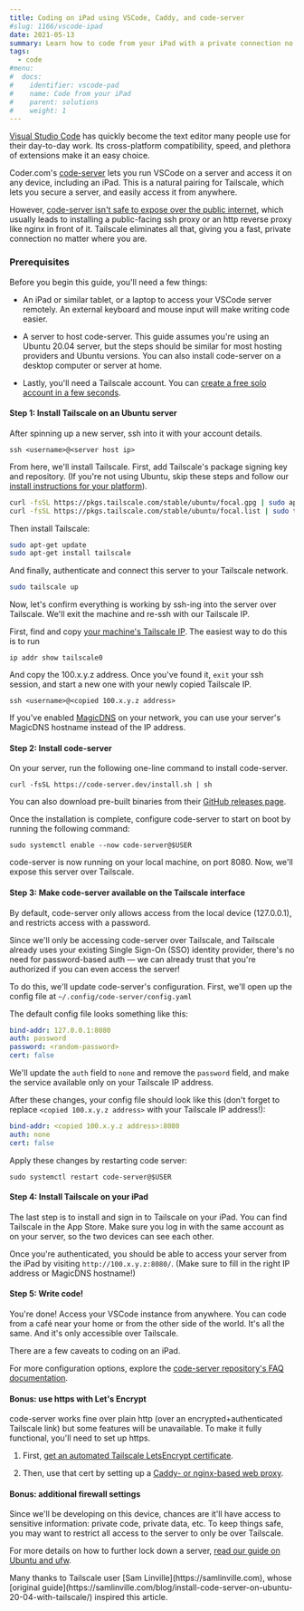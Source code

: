 ```yaml
---
title: Coding on iPad using VSCode, Caddy, and code-server
#slug: 1166/vscode-ipad
date: 2021-05-13
summary: Learn how to code from your iPad with a private connection no matter where you are.
tags:
  - code
#menu:
#  docs:
#    identifier: vscode-pad
#    name: Code from your iPad
#    parent: solutions
#    weight: 1
---
```


[Visual Studio Code](https://code.visualstudio.com/) has
quickly become the text editor many people use for their day-to-day work.
Its cross-platform compatibility, speed, and plethora of extensions make it an
easy choice.

Coder.com's [code-server](https://github.com/cdr/code-server) lets you run
VSCode on a server and access it on any device, including an iPad. This is a
natural pairing for Tailscale, which lets you secure a server, and easily
access it from anywhere.

However, [code-server isn't safe to expose over the public
internet](https://github.com/cdr/code-server/blob/main/docs/guide.md#3-expose-code-server),
which usually leads to installing a public-facing ssh proxy or an http
reverse proxy like nginx in front of it. Tailscale eliminates all that,
giving you a fast, private connection no matter where you are.

### Prerequisites

Before you begin this guide, you'll need a few things:

- An iPad or similar tablet, or a laptop to access your VSCode server
  remotely. An external keyboard and mouse input will
  make writing code easier.

- A server to host code-server. This guide assumes you're using an Ubuntu
  20.04 server, but the steps should be similar for most hosting providers
  and Ubuntu versions. You can also install code-server on a desktop
  computer or server at home.

- Lastly, you'll need a Tailscale account.
  You can [create a free solo account in a few seconds](https://login.tailscale.com/start).

#### Step 1: Install Tailscale on an Ubuntu server

After spinning up a new server, ssh into it with your account details.

```
ssh <username>@<server host ip>
```

From here, we'll install Tailscale. First, add Tailscale's package signing
key and repository. (If you're not using Ubuntu, skip these steps and follow
our [install instructions for your platform](/kb/1031/install-linux/)).

```bash
curl -fsSL https://pkgs.tailscale.com/stable/ubuntu/focal.gpg | sudo apt-key add -
curl -fsSL https://pkgs.tailscale.com/stable/ubuntu/focal.list | sudo tee /etc/apt/sources.list.d/tailscale.list
```

Then install Tailscale:

```bash
sudo apt-get update
sudo apt-get install tailscale
```

And finally, authenticate and connect this server to your Tailscale network.

```bash
sudo tailscale up
```

Now, let's confirm everything is working by ssh-ing into the server over
Tailscale. We'll exit the machine and re-ssh with our Tailscale IP.

First, find and copy [your machine's Tailscale IP](/kb/1033/ip-and-dns-addresses).
The easiest way to do this is to run

```
ip addr show tailscale0
```

And copy the 100.x.y.z address. Once you've found it, `exit` your ssh
session, and start a new one with your newly copied Tailscale IP.

```
ssh <username>@<copied 100.x.y.z address>
```

If you've enabled [MagicDNS](/kb/1081/magicdns/) on your network, you can
use your server's MagicDNS hostname instead of the IP address.

#### Step 2: Install code-server

On your server, run the following one-line command to install code-server.

```console
curl -fsSL https://code-server.dev/install.sh | sh
```

You can also download pre-built binaries from their [GitHub releases
page](https://github.com/cdr/code-server/releases).

Once the installation is complete, configure code-server to start on boot by
running the following command:

```console
sudo systemctl enable --now code-server@$USER
```

code-server is now running on your local machine, on port 8080. Now, we'll
expose this server over Tailscale.

#### Step 3: Make code-server available on the Tailscale interface

By default, code-server only allows access from the local device
(127.0.0.1), and restricts access with a password.

Since we'll only be accessing code-server over Tailscale, and Tailscale
already uses your existing Single Sign-On (SSO) identity provider, there's
no need for password-based auth — we can already trust that you're
authorized if you can even access the server!

To do this, we'll update code-server's configuration. First, we'll open up
the config file at `~/.config/code-server/config.yaml`

The default config file looks something like this:

```yaml
bind-addr: 127.0.0.1:8080
auth: password
password: <random-password>
cert: false
```

We'll update the `auth` field to `none` and remove the `password` field, and
make the service available only on your Tailscale IP address.

After these changes, your config file should look like this (don't forget to
replace `<copied 100.x.y.z address>` with your Tailscale IP address!):

```yaml
bind-addr: <copied 100.x.y.z address>:8080
auth: none
cert: false
```

Apply these changes by restarting code server:

```console
sudo systemctl restart code-server@$USER
```

#### Step 4: Install Tailscale on your iPad

The last step is to install and sign in to Tailscale on your iPad. You can
find Tailscale in the App Store. Make sure
you log in with the same account as on your server, so the two devices can
see each other.

<DownloadTailscale />

Once you're authenticated, you should be able to access your server from the
iPad by visiting `http://100.x.y.z:8080/`. (Make sure to fill in the right
IP address or MagicDNS hostname!)

#### Step 5: Write code!

You're done! Access your VSCode instance from anywhere. You can code from a
café near your home or from the other side of the world. It's all the same.
And it's only accessible over Tailscale.

There are a few caveats to coding on an iPad.

For more configuration options, explore the [code-server repository's FAQ
documentation](https://github.com/cdr/code-server/blob/main/docs/FAQ.md).

#### Bonus: use https with Let's Encrypt

code-server works fine over plain http (over an encrypted+authenticated
Tailscale link) but some features will be unavailable. To make it fully
functional, you'll need to set up https.

1. First, [get an automated Tailscale LetsEncrypt
   certificate](/kb/1153/enabling-https/).

2. Then, use that cert by setting up a [Caddy- or nginx-based web
   proxy](https://coder.com/docs/code-server/latest/guide#using-lets-encrypt-with-nginx).

#### Bonus: additional firewall settings

Since we'll be developing on this device, chances are it'll have access to
sensitive information: private code, private data, etc. To keep things safe,
you may want to restrict all access to the server to only be over Tailscale.

For more details on how to further lock down a server, [read our guide on
Ubuntu and ufw](/kb/1077/secure-server-ubuntu-18-04).

<Note>
  Many thanks to Tailscale user [Sam Linville](https://samlinville.com), whose [original
  guide](https://samlinville.com/blog/install-code-server-on-ubuntu-20-04-with-tailscale/) inspired
  this article.
</Note>
